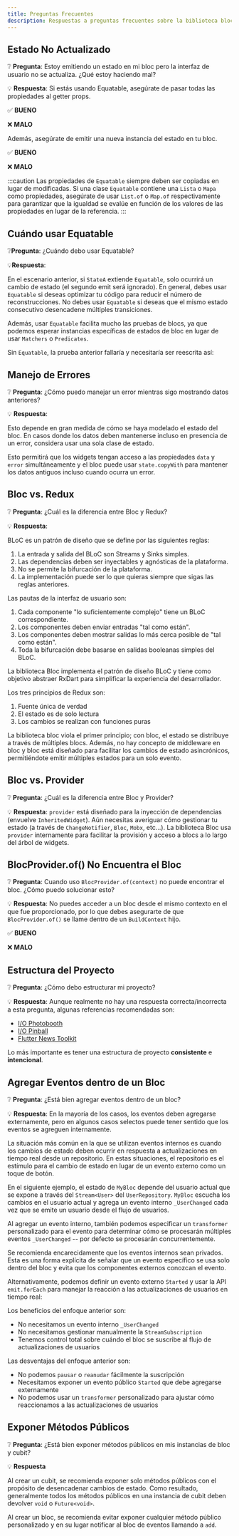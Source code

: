```yaml
---
title: Preguntas Frecuentes
description: Respuestas a preguntas frecuentes sobre la biblioteca bloc.
---
```



## Estado No Actualizado

❔ **Pregunta**: Estoy emitiendo un estado en mi bloc pero la interfaz de
usuario no se actualiza. ¿Qué estoy haciendo mal?

💡 **Respuesta**: Si estás usando Equatable, asegúrate de pasar todas las
propiedades al getter props.

✅ **BUENO**

<StateNotUpdatingGood1Snippet />

❌ **MALO**

<StateNotUpdatingBad1Snippet />

<StateNotUpdatingBad2Snippet />

Además, asegúrate de emitir una nueva instancia del estado en tu bloc.

✅ **BUENO**

<StateNotUpdatingGood2Snippet />

<StateNotUpdatingGood3Snippet />

❌ **MALO**

<StateNotUpdatingBad3Snippet />

:::caution Las propiedades de `Equatable` siempre deben ser copiadas en lugar de
modificadas. Si una clase `Equatable` contiene una `Lista` o `Mapa` como
propiedades, asegúrate de usar `List.of` o `Map.of` respectivamente para
garantizar que la igualdad se evalúe en función de los valores de las
propiedades en lugar de la referencia. :::

## Cuándo usar Equatable

❔**Pregunta**: ¿Cuándo debo usar Equatable?

💡**Respuesta**:

<EquatableEmitSnippet />

En el escenario anterior, si `StateA` extiende `Equatable`, solo ocurrirá un
cambio de estado (el segundo emit será ignorado). En general, debes usar
`Equatable` si deseas optimizar tu código para reducir el número de
reconstrucciones. No debes usar `Equatable` si deseas que el mismo estado
consecutivo desencadene múltiples transiciones.

Además, usar `Equatable` facilita mucho las pruebas de blocs, ya que podemos
esperar instancias específicas de estados de bloc en lugar de usar `Matchers` o
`Predicates`.

<EquatableBlocTestSnippet />

Sin `Equatable`, la prueba anterior fallaría y necesitaría ser reescrita así:

<NoEquatableBlocTestSnippet />

## Manejo de Errores

❔ **Pregunta**: ¿Cómo puedo manejar un error mientras sigo mostrando datos
anteriores?

💡 **Respuesta**:

Esto depende en gran medida de cómo se haya modelado el estado del bloc. En
casos donde los datos deben mantenerse incluso en presencia de un error,
considera usar una sola clase de estado.

<SingleStateSnippet />

Esto permitirá que los widgets tengan acceso a las propiedades `data` y `error`
simultáneamente y el bloc puede usar `state.copyWith` para mantener los datos
antiguos incluso cuando ocurra un error.

<SingleStateUsageSnippet />

## Bloc vs. Redux

❔ **Pregunta**: ¿Cuál es la diferencia entre Bloc y Redux?

💡 **Respuesta**:

BLoC es un patrón de diseño que se define por las siguientes reglas:

1. La entrada y salida del BLoC son Streams y Sinks simples.
2. Las dependencias deben ser inyectables y agnósticas de la plataforma.
3. No se permite la bifurcación de la plataforma.
4. La implementación puede ser lo que quieras siempre que sigas las reglas
   anteriores.

Las pautas de la interfaz de usuario son:

1. Cada componente "lo suficientemente complejo" tiene un BLoC correspondiente.
2. Los componentes deben enviar entradas "tal como están".
3. Los componentes deben mostrar salidas lo más cerca posible de "tal como
   están".
4. Toda la bifurcación debe basarse en salidas booleanas simples del BLoC.

La biblioteca Bloc implementa el patrón de diseño BLoC y tiene como objetivo
abstraer RxDart para simplificar la experiencia del desarrollador.

Los tres principios de Redux son:

1. Fuente única de verdad
2. El estado es de solo lectura
3. Los cambios se realizan con funciones puras

La biblioteca bloc viola el primer principio; con bloc, el estado se distribuye
a través de múltiples blocs. Además, no hay concepto de middleware en bloc y
bloc está diseñado para facilitar los cambios de estado asincrónicos,
permitiéndote emitir múltiples estados para un solo evento.

## Bloc vs. Provider

❔ **Pregunta**: ¿Cuál es la diferencia entre Bloc y Provider?

💡 **Respuesta**: `provider` está diseñado para la inyección de dependencias
(envuelve `InheritedWidget`). Aún necesitas averiguar cómo gestionar tu estado
(a través de `ChangeNotifier`, `Bloc`, `Mobx`, etc...). La biblioteca Bloc usa
`provider` internamente para facilitar la provisión y acceso a blocs a lo largo
del árbol de widgets.

## BlocProvider.of() No Encuentra el Bloc

❔ **Pregunta**: Cuando uso `BlocProvider.of(context)` no puede encontrar el
bloc. ¿Cómo puedo solucionar esto?

💡 **Respuesta**: No puedes acceder a un bloc desde el mismo contexto en el que
fue proporcionado, por lo que debes asegurarte de que `BlocProvider.of()` se
llame dentro de un `BuildContext` hijo.

✅ **BUENO**

<BlocProviderGood1Snippet />

<BlocProviderGood2Snippet />

❌ **MALO**

<BlocProviderBad1Snippet />

## Estructura del Proyecto

❔ **Pregunta**: ¿Cómo debo estructurar mi proyecto?

💡 **Respuesta**: Aunque realmente no hay una respuesta correcta/incorrecta a
esta pregunta, algunas referencias recomendadas son:

- [I/O Photobooth](https://github.com/flutter/photobooth)
- [I/O Pinball](https://github.com/flutter/pinball)
- [Flutter News Toolkit](https://github.com/flutter/news_toolkit)

Lo más importante es tener una estructura de proyecto **consistente** e
**intencional**.

## Agregar Eventos dentro de un Bloc

❔ **Pregunta**: ¿Está bien agregar eventos dentro de un bloc?

💡 **Respuesta**: En la mayoría de los casos, los eventos deben agregarse
externamente, pero en algunos casos selectos puede tener sentido que los eventos
se agreguen internamente.

La situación más común en la que se utilizan eventos internos es cuando los
cambios de estado deben ocurrir en respuesta a actualizaciones en tiempo real
desde un repositorio. En estas situaciones, el repositorio es el estímulo para
el cambio de estado en lugar de un evento externo como un toque de botón.

En el siguiente ejemplo, el estado de `MyBloc` depende del usuario actual que se
expone a través del `Stream<User>` del `UserRepository`. `MyBloc` escucha los
cambios en el usuario actual y agrega un evento interno `_UserChanged` cada vez
que se emite un usuario desde el flujo de usuarios.

<BlocInternalAddEventSnippet />

Al agregar un evento interno, también podemos especificar un `transformer`
personalizado para el evento para determinar cómo se procesarán múltiples
eventos `_UserChanged` -- por defecto se procesarán concurrentemente.

Se recomienda encarecidamente que los eventos internos sean privados. Esta es
una forma explícita de señalar que un evento específico se usa solo dentro del
bloc y evita que los componentes externos conozcan el evento.

<BlocInternalEventSnippet />

Alternativamente, podemos definir un evento externo `Started` y usar la API
`emit.forEach` para manejar la reacción a las actualizaciones de usuarios en
tiempo real:

<BlocExternalForEachSnippet />

Los beneficios del enfoque anterior son:

- No necesitamos un evento interno `_UserChanged`
- No necesitamos gestionar manualmente la `StreamSubscription`
- Tenemos control total sobre cuándo el bloc se suscribe al flujo de
  actualizaciones de usuarios

Las desventajas del enfoque anterior son:

- No podemos `pausar` o `reanudar` fácilmente la suscripción
- Necesitamos exponer un evento público `Started` que debe agregarse
  externamente
- No podemos usar un `transformer` personalizado para ajustar cómo reaccionamos
  a las actualizaciones de usuarios

## Exponer Métodos Públicos

❔ **Pregunta**: ¿Está bien exponer métodos públicos en mis instancias de bloc y
cubit?

💡 **Respuesta**

Al crear un cubit, se recomienda exponer solo métodos públicos con el propósito
de desencadenar cambios de estado. Como resultado, generalmente todos los
métodos públicos en una instancia de cubit deben devolver `void` o
`Future<void>`.

Al crear un bloc, se recomienda evitar exponer cualquier método público
personalizado y en su lugar notificar al bloc de eventos llamando a `add`.

